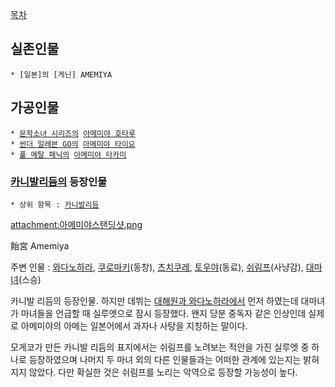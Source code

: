 [[목차]]

== 실존인물 ==
 * [일본]의 [게닌] AMEMIYA
== 가공인물 ==
 * [[문학소녀 시리즈]]의 [[아메미야 호타루]]
 * [[썬더 일레븐 GO]]의 [[아메미야 타이요]]
 * [[풀 메탈 패닉]]의 [[아메미야 타카미]]
=== [[카니발리듬]]의 등장인물 ===
 * 상위 항목 : [[카니발리듬]]

attachment:아메미야스탠딩샷.png

飴宮
Amemiya

주변 인물 : [[와다노하라]], [[쿠로마키]](동창), [[츠치쿠레]], [[토우야]](동료), [[쉬림프]](사냥감), [[대마녀]](스승)

카니발 리듬의 등장인물. 하지만 데뷔는 [[대해원과 와다노하라]]에서 먼저 하였는데 대마녀가 마녀들을 언급할 때 실루엣으로 잠시 등장했다.
왠지 당분 중독자 같은 인상인데 실제로 아메미야의 아메는 일본어에서 과자나 사탕을 지칭하는 말이다.

모게코가 만든 카니발 리듬의 표지에서는 쉬림프를 노려보는 적안을 가진 실루엣 중 하나로 등장하였으며 나머지 두 마녀 외의 다른 인물들과는 어떠한 관계에 있는지는 밝혀지지 않았다. 다만 확실한 것은 쉬림프를 노리는 악역으로 등장할 가능성이 높다.

